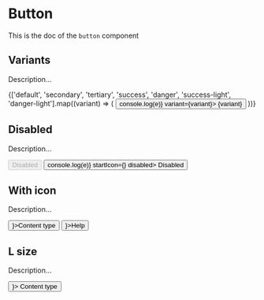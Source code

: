 <!--- Button.stories.mdx --->


<Meta title="Design System/Atoms/Button" component={Button} />

# Button

This is the doc of the `button` component

## Variants

Description...

<Canvas>
  <Story name="variants">
    {['default', 'secondary', 'tertiary', 'success', 'danger', 'success-light', 'danger-light'].map((variant) => (
      <Box key={variant} paddingBottom={2}>
        <Button onClick={(e) => console.log(e)} variant={variant}>
          {variant}
        </Button>
      </Box>
    ))}
  </Story>
</Canvas>

## Disabled

Description...

<Canvas>
  <Story name="disabled">
    <Box paddingBottom={2}>
      <Button disabled>Disabled</Button>
    </Box>
    <Button onClick={(e) => console.log(e)} startIcon={<ContentIcon />} disabled>
      Disabled
    </Button>
  </Story>
</Canvas>

## With icon

Description...

<Canvas>
  <Story name="with-icon">
    <Box paddingBottom={2}>
      <Button startIcon={<ContentIcon />}>Content type</Button>
    </Box>
    <Button endIcon={<HelpIcon />}>Help</Button>
  </Story>
</Canvas>

## L size

Description...

<Canvas>
  <Story name="lsize">
    <Button size="L" startIcon={<ContentIcon />}>
      Content type
    </Button>
  </Story>
</Canvas>
